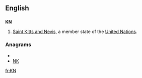 {{also|kN|.kn}}
==English==

==={{abbreviation}}===
'''KN'''

# [[Saint Kitts and Nevis]], a member state of the [[United Nations]].

===Anagrams===
* {{alphagram|kn}}
* [[NK#English|NK]]


[[fr:KN]]
